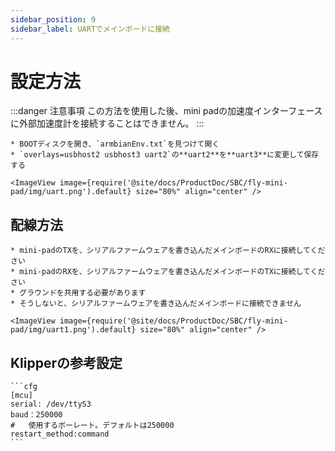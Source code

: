 ```yaml
---
sidebar_position: 9
sidebar_label: UARTでメインボードに接続
---
```


# 設定方法

:::danger 注意事項
この方法を使用した後、mini padの加速度インターフェースに外部加速度計を接続することはできません。
:::

    * BOOTディスクを開き、`armbianEnv.txt`を見つけて開く
    * `overlays=usbhost2 usbhost3 uart2`の**uart2**を**uart3**に変更して保存する

    <ImageView image={require('@site/docs/ProductDoc/SBC/fly-mini-pad/img/uart.png').default} size="80%" align="center" />

## 配線方法

    * mini-padのTXを、シリアルファームウェアを書き込んだメインボードのRXに接続してください
    * mini-padのRXを、シリアルファームウェアを書き込んだメインボードのTXに接続してください
    * グラウンドを共用する必要があります
    * そうしないと、シリアルファームウェアを書き込んだメインボードに接続できません

    <ImageView image={require('@site/docs/ProductDoc/SBC/fly-mini-pad/img/uart1.png').default} size="80%" align="center" />

## Klipperの参考設定

    ```cfg
    [mcu]
    serial: /dev/ttyS3
    baud：250000
    #   使用するボーレート。デフォルトは250000
    restart_method:command
    ```
